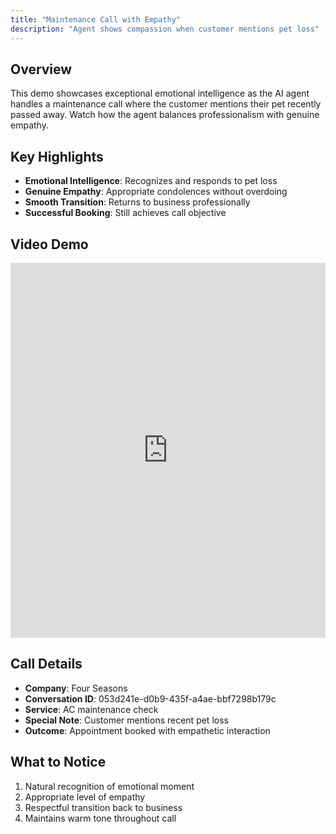 ```yaml
---
title: "Maintenance Call with Empathy"
description: "Agent shows compassion when customer mentions pet loss"
---
```


## Overview

This demo showcases exceptional emotional intelligence as the AI agent handles a maintenance call where the customer mentions their pet recently passed away. Watch how the agent balances professionalism with genuine empathy.

## Key Highlights

- **Emotional Intelligence**: Recognizes and responds to pet loss
- **Genuine Empathy**: Appropriate condolences without overdoing
- **Smooth Transition**: Returns to business professionally
- **Successful Booking**: Still achieves call objective

## Video Demo

<iframe
  src="https://share.descript.com/embed/VvNCLEqxVWn"
  width="100%"
  height="600"
  frameBorder="0"
  allowFullScreen
  className="rounded-xl"
></iframe>

## Call Details

- **Company**: Four Seasons
- **Conversation ID**: 053d241e-d0b9-435f-a4ae-bbf7298b179c
- **Service**: AC maintenance check
- **Special Note**: Customer mentions recent pet loss
- **Outcome**: Appointment booked with empathetic interaction

## What to Notice

1. Natural recognition of emotional moment
2. Appropriate level of empathy
3. Respectful transition back to business
4. Maintains warm tone throughout call
